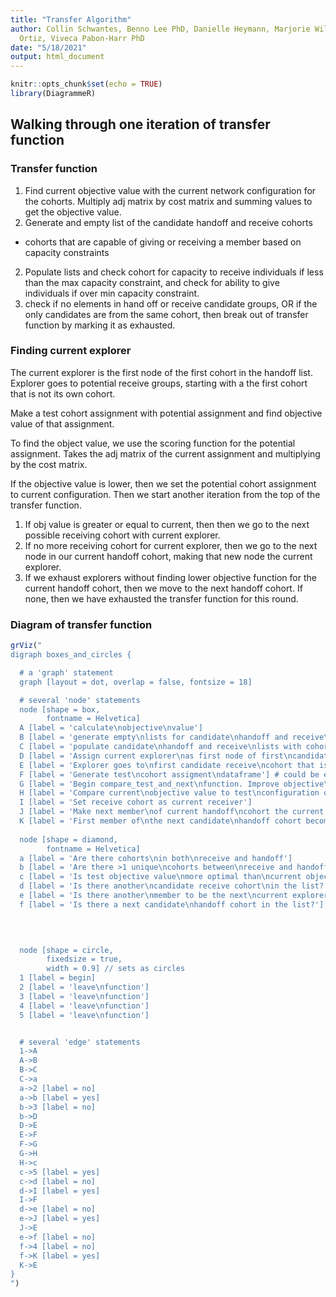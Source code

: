```yaml
---
title: "Transfer Algorithm"
author: Collin Schwantes, Benno Lee PhD, Danielle Heymann, Marjorie Willner PhD, Ben
  Ortiz, Viveca Pabon-Harr PhD
date: "5/18/2021"
output: html_document
---
```


```r
knitr::opts_chunk$set(echo = TRUE)
library(DiagrammeR)
```

## Walking through one iteration of transfer function

### Transfer function

1) Find current objective value with the current network configuration for the cohorts. Multiply adj matrix by cost matrix and summing values to get the objective value. 
1) Generate and empty list of the candidate handoff and receive cohorts
  - cohorts that are capable of giving or receiving a member based on capacity constraints
2) Populate lists and check cohort for capacity to receive individuals if less than the max capacity constraint, and check for ability to give individuals if over min capacity constraint.
3) check if no elements in hand off or receive candidate groups, OR if the only candidates are from the same cohort, then break out of transfer function by marking it as exhausted. 

### Finding current explorer 

The current explorer is the first node of the first cohort in the handoff list. Explorer goes to potential receive groups, starting with a the first cohort that is not its own cohort. 

Make a test cohort assignment with potential assignment and find objective value of that assignment. 

To find the object value, we use the scoring function for the potential assignment. Takes the adj matrix of the current assignment and multiplying by the cost matrix. 

If the objective value is lower, then we set the potential cohort assignment to current configuration. Then we start another iteration from the top of the transfer function.  


1) If obj value is greater or equal to current, then then we go to the next possible receiving cohort with current explorer. 
2) If no more receiving cohort for current explorer, then we go to the next node in our current handoff cohort, making that new node the current explorer. 
3) If we exhaust explorers without finding lower objective function for the current handoff cohort, then we move to the next handoff cohort. If none, then we have exhausted the transfer function for this round. 

### Diagram of transfer function

```r

grViz("
digraph boxes_and_circles {

  # a 'graph' statement
  graph [layout = dot, overlap = false, fontsize = 18]

  # several 'node' statements
  node [shape = box,
        fontname = Helvetica]
  A [label = 'calculate\nobjective\nvalue'] 
  B [label = 'generate empty\nlists for candidate\nhandoff and receive\ncohorts'] 
  C [label = 'populate candidate\nhandoff and receive\nlists with cohorts meeting\nconstraints'] 
  D [label = 'Assign current explorer\nas first node of first\ncandidate handoff cohort'] 
  E [label = 'Explorer goes to\nfirst candidate receive\ncohort that is\nnot its own']
  F [label = 'Generate test\ncohort assigment\ndataframe'] # could be expanded to show additional operations happening to generate test dataframes
  G [label = 'Begin compare_test_and_next\nfunction. Improve objective\nvalue or recursively\nlooks for next\nfeasible test assignment']
  H [label = 'Compare current\nobjective value to test\nconfiguration objective value']
  I [label = 'Set receive cohort as current receiver']
  J [label = 'Make next member\nof current handoff\ncohort the current explorer']
  K [label = 'First member of\nthe next candidate\nhandoff cohort becomes\nthe current explorer']
  
  node [shape = diamond,
        fontname = Helvetica]
  a [label = 'Are there cohorts\nin both\nreceive and handoff']
  b [label = 'Are there >1 unique\ncohorts between\nreceive and handoff lists?']
  c [label = 'Is test objective value\nmore optimal than\ncurrent objective value?']
  d [label = 'Is there another\ncandidate receive cohort\nin the list?']
  e [label = 'Is there another\nmember to be the next\ncurrent explorer in\nthe current handoff cohort?']
  f [label = 'Is there a next candidate\nhandoff cohort in the list?']
  
  


  node [shape = circle,
        fixedsize = true,
        width = 0.9] // sets as circles
  1 [label = begin]
  2 [label = 'leave\nfunction']
  3 [label = 'leave\nfunction']
  4 [label = 'leave\nfunction']
  5 [label = 'leave\nfunction']


  # several 'edge' statements
  1->A
  A->B
  B->C
  C->a
  a->2 [label = no]
  a->b [label = yes]
  b->3 [label = no]
  b->D
  D->E
  E->F
  F->G
  G->H
  H->c
  c->5 [label = yes]
  c->d [label = no]
  d->I [label = yes]
  I->F
  d->e [label = no]
  e->J [label = yes]
  J->E
  e->f [label = no]
  f->4 [label = no]
  f->K [label = yes]
  K->E
}
")

```